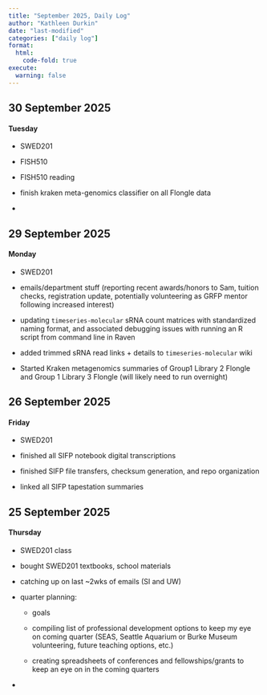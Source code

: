 ```yaml
---
title: "September 2025, Daily Log"
author: "Kathleen Durkin"
date: "last-modified"
categories: ["daily log"]
format:
  html:
    code-fold: true
execute:
  warning: false
---
```


## 30 September 2025

#### Tuesday

-   SWED201

-   FISH510

-   FISH510 reading

-   finish kraken meta-genomics classifier on all Flongle data

-   

## 29 September 2025

#### Monday

-   SWED201

-   emails/department stuff (reporting recent awards/honors to Sam, tuition checks, registration update, potentially volunteering as GRFP mentor following increased interest)

-   updating `timeseries-molecular` sRNA count matrices with standardized naming format, and associated debugging issues with running an R script from command line in Raven

-   added trimmed sRNA read links + details to `timeseries-molecular` wiki

-   Started Kraken metagenomics summaries of Group1 Library 2 Flongle and Group 1 Library 3 Flongle (will likely need to run overnight)

## 26 September 2025

#### Friday

-   SWED201

-   finished all SIFP notebook digital transcriptions

-   finished SIFP file transfers, checksum generation, and repo organization

-   linked all SIFP tapestation summaries

## 25 September 2025

#### Thursday

-   SWED201 class

-   bought SWED201 textbooks, school materials

-   catching up on last \~2wks of emails (SI and UW)

-   quarter planning:

    -   goals

    -   compiling list of professional development options to keep my eye on coming quarter (SEAS, Seattle Aquarium or Burke Museum volunteering, future teaching options, etc.)

    -   creating spreadsheets of conferences and fellowships/grants to keep an eye on in the coming quarters

-   
